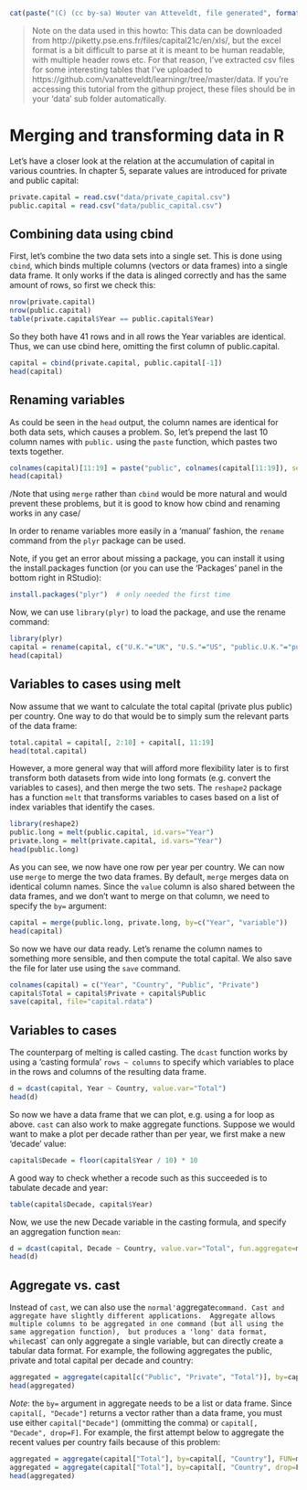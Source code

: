 ```r
cat(paste("(C) (cc by-sa) Wouter van Atteveldt, file generated", format(Sys.Date(), format="%B %d %Y")))
```

> Note on the data used in this howto: 
> This data can be downloaded from http://piketty.pse.ens.fr/files/capital21c/en/xls/, 
> but the excel format is a bit difficult to parse at it is meant to be human readable, with multiple header rows etc. 
> For that reason, I've extracted csv files for some interesting tables that I've uploaded to 
> https://github.com/vanatteveldt/learningr/tree/master/data.
> If you're accessing this tutorial from the githup project, these files should be in your 'data' sub folder automatically.

Merging and transforming data in R
==================================

Let's have a closer look at the relation at the accumulation of capital in various countries.
In chapter 5, separate values are introduced for private and public capital: 

```r
private.capital = read.csv("data/private_capital.csv")
public.capital = read.csv("data/public_capital.csv")
```

Combining data using cbind
----

First, let's combine the two data sets into a single set. 
This is done using `cbind`, which binds multiple columns (vectors or data frames) into a single data frame. 
It only works if the data  is alinged correctly and has the same amount of rows, so first we check this:

```r
nrow(private.capital)
nrow(public.capital)
table(private.capital$Year == public.capital$Year)
```

So they both have 41 rows and in all rows the Year variables are identical. 
Thus, we can use cbind here, omitting the first column of public.capital. 

```r
capital = cbind(private.capital, public.capital[-1])
head(capital)
```

Renaming variables
----

As could be seen in the `head` output, the column names are identical for both data sets, which causes a problem.
So, let's prepend the last 10 column names with `public.` using the `paste` function, which pastes two texts together.

```r
colnames(capital)[11:19] = paste("public", colnames(capital[11:19]), sep=".")
head(capital)
```

/Note that using `merge` rather than `cbind` would be more natural and would prevent these problems, but it is good to know how cbind and renaming works in any case/

In order to rename variables more easily in a 'manual' fashion, the `rename` command from the `plyr` package can be used. 

Note, if you get an error about missing a package, you can install it using the install.packages function (or you can use the 'Packages' panel in the bottom right in RStudio):

```r
install.packages("plyr")  # only needed the first time
```

Now, we can use `library(plyr)` to load the package, and use the rename command:

```r
library(plyr)
capital = rename(capital, c("U.K."="UK", "U.S."="US", "public.U.K."="public.UK", "public.U.S."="public.US"))
head(capital)
```

Variables to cases using melt
----

Now assume that we want to calculate the total capital (private plus public) per country.
One way to do that would be to simply sum the relevant parts of the data frame:

```r
total.capital = capital[, 2:10] + capital[, 11:19]
head(total.capital)
```

However, a more general way that will afford more flexibility later is to first transform both datasets from wide into long formats
(e.g. convert the variables to cases), and then merge the two sets. 
The `reshape2` package has a function `melt` that transforms variables to cases based on a list of index variables that identify the cases.

```r
library(reshape2)
public.long = melt(public.capital, id.vars="Year")
private.long = melt(private.capital, id.vars="Year")
head(public.long)
```

As you can see, we now have one row per year per country. 
We can now use `merge` to merge the two data frames. 
By default, `merge` merges data on identical column names. 
Since the `value` column is also shared between the data frames, 
and we don't want to merge on that column,
we need to specify the `by=` argument:

```r
capital = merge(public.long, private.long, by=c("Year", "variable"))
head(capital)
```

So now we have our data ready. 
Let's rename the column names to something more sensible, and then compute the total capital. 
We also save the file for later use using the `save` command.

```r
colnames(capital) = c("Year", "Country", "Public", "Private")
capital$Total = capital$Private + capital$Public
save(capital, file="capital.rdata")
```

Variables to cases
---

The counterparg of melting is called casting.
The `dcast` function works by using a 'casting formula' `rows ~ columns` to specify which variables to place in the rows and columns of the resulting data frame.

```r
d = dcast(capital, Year ~ Country, value.var="Total")
head(d)
```

So now we have a data frame that we can plot, e.g. using a for loop as above. 
`cast` can also work to make aggregate functions.
Suppose we would want to make a plot per decade rather than per year, we first make a new 'decade' value:

```r
capital$Decade = floor(capital$Year / 10) * 10
```

A good way to check whether a recode such as this succeeded is to tabulate decade and year:

```r
table(capital$Decade, capital$Year)
```

Now, we use the new Decade variable in the casting formula, and specify an aggregation function `mean`:

```r
d = dcast(capital, Decade ~ Country, value.var="Total", fun.aggregate=mean)
head(d)
```

Aggregate vs. cast
----

Instead of `cast`, we can also use the `normal' `aggregate` command. Cast and aggregate have slightly different applications. 
Aggregate allows multiple columns to be aggregated in one command (but all using the same aggregation function), 
but produces a 'long' data format, while `cast` can only aggregate a single variable, but can directly create a tabular data format.
For example, the following aggregates the public, private and total capital per decade and country:

```r
aggregated = aggregate(capital[c("Public", "Private", "Total")], by=capital[c("Decade", "Country")], FUN=mean)
head(aggregated)
```

*Note*: the `by=` argument in aggregate needs to be a list or data frame. Since `capital[, "Decade"]` returns a vector rather than a data frame, you must use either `capital["Decade"]` (ommitting the comma) or `capital[, "Decade", drop=F]`. For example, the first attempt below to aggregate the recent values per country fails because of this problem:

```r
aggregated = aggregate(capital["Total"], by=capital[, "Country"], FUN=mean)
aggregated = aggregate(capital["Total"], by=capital[, "Country", drop=F], FUN=mean)
head(aggregated)
```

